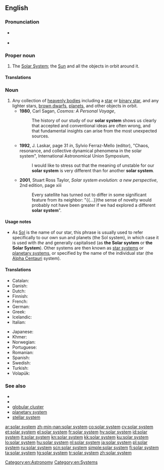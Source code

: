 {{also|Solar System}}
==English==
{{wikipedia}}

===Pronunciation===
* {{a|UK}} {{IPA|/ˈsəʊl.ə ˌsɪs.təm/}}
* {{a|US}} {{IPA|/ˈsoʊ.lɚ ˌsɪs.təm/}}

===Proper noun===
{{en-proper noun}}

# The [[Solar System]]; the [[Sun]] and all the objects in orbit around it.

====Translations====
{{trans-see|Solar System}}

===Noun===
{{en-noun|head=[[solar]] [[system]]}}

# Any collection of [[heavenly bodies]] including a [[star]] or [[binary star]], and any lighter stars, [[brown dwarf]]s, [[planet]]s, and other objects in orbit.
#* '''1980''', Carl Sagan, ''Cosmos: A Personal Voyage'',
#*: The history of our study of our '''solar system''' shows us clearly that accepted and conventional ideas are often wrong, and that fundamental insights can arise from the most unexpected sources.
#* '''1992''', J. Laskar, page 31 ''in'', Sylvio Ferraz-Mello (editor), "Chaos, resonance, and collective dynamical phenomena in the solar system", International Astronomical Union Symposium,
#*: I would like to stress out that the meaning of unstable for our '''solar system''' is very different than for another '''solar system'''.
#* '''2001''', Stuart Ross Taylor, ''Solar system evolution: a new perspective'', 2nd edition, page xiii
#*: Every satellite has turned out to differ in some significant feature from its neighbor: "{{...}}the sense of novelty would probably not have been greater if we had explored a different '''solar system'''".

====Usage notes====
* As [[Sol]] is the name of our star, this phrase is usually used to refer specifically to our own sun and planets (the Sol system), in which case it is used with ''the'' and generally capitalised (as '''the Solar system''' or '''the Solar System'''). Other systems are then known as [[star system]]s or [[planetary system]]s, or specified by the name of the individual star (the [[Alpha Centauri]] system).

====Translations====
{{trans-top|any collection of heavenly bodies orbiting a star}}
* Catalan: {{t|ca|sistema solar|m}}
* Danish: {{t+|da|solsystem|n}}
* Dutch: {{t+|nl|zonnestelsel |n}}
* Finnish: {{t+|fi|aurinkokunta}}
* French: {{t+|fr|système solaire|m}}
* German: {{t+|de|Sonnensystem|n}}
* Greek: {{t+|el|ηλιακό σύστημα|n|tr=iliakó sýstima}}
* Icelandic: {{t+|is|sólkerfi|n}}
* Italian: {{t+|it|sistema solare|m}}
{{trans-mid}}
* Japanese: {{t+|ja|太陽系|tr=taiyōkei|sc=Jpan}}
* Khmer: {{t|km|ប្រព័ន្ធព្រះអាទិត្យ|tr=prɑpoan preah aatɨt|sc=Khmr}}
* Norwegian: {{t+|no|solsystem|n}}
* Portuguese: {{t+|pt|sistema solar|m}}
* Romanian: {{t|ro|sistem solar|n}}
* Spanish: {{t+|es|sistema solar|m}}
* Swedish: {{t+|sv|solsystem|n}}
* Turkish: {{t+|tr|güneş sistemi}}
* Volapük: {{t+|vo|solasit}}
{{trans-bottom}}

===See also===
* {{list:planets of the solar system/en}}
* {{list:dwarf planets of the solar system/en}}
* [[globular cluster]]
* [[planetary system]]
* [[stellar system]]

[[Category:en:Astronomy]]
[[Category:en:Systems]]

[[ar:solar system]]
[[zh-min-nan:solar system]]
[[co:solar system]]
[[cy:solar system]]
[[et:solar system]]
[[el:solar system]]
[[fr:solar system]]
[[hy:solar system]]
[[id:solar system]]
[[it:solar system]]
[[kn:solar system]]
[[kk:solar system]]
[[ku:solar system]]
[[lo:solar system]]
[[hu:solar system]]
[[nl:solar system]]
[[ja:solar system]]
[[pl:solar system]]
[[ru:solar system]]
[[scn:solar system]]
[[simple:solar system]]
[[fi:solar system]]
[[ta:solar system]]
[[tg:solar system]]
[[tr:solar system]]
[[zh:solar system]]